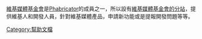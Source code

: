 {{軟重定向|mw:Phabricator/Help}}<br/>[[維基媒體基金會|維基媒體基金會]]是[[Phabricator|Phabricator]]的成員之一，所以設有[https://phabricator.wikimedia.org/ 維基媒體基金會的分站]，提供維基人和開發人員，針對維基媒體產品，申請新功能或是提報開發問題等等。
[[Category:幫助文檔|Category:幫助文檔]]